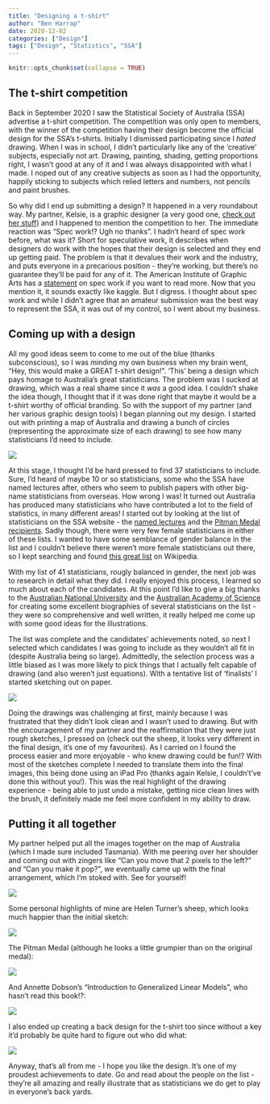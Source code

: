 ```yaml
---
title: "Designing a t-shirt"
author: "Ben Harrap"
date: 2020-12-02
categories: ["Design"]
tags: ["Design", "Statistics", "SSA"]
---
```


```r
knitr::opts_chunk$set(collapse = TRUE)
```

## The t-shirt competition

Back in September 2020 I saw the Statistical Society of Australia (SSA) advertise a t-shirt competition. The competition was only open to members, with the winner of the competition having their design become the official design for the SSA's t-shirts. Initially I dismissed participating since I *hated* drawing. When I was in school, I didn't particularly like any of the 'creative' subjects, especially not art. Drawing, painting, shading, getting proportions right, I wasn't good at any of it and I was always disappointed with what I made. I noped out of any creative subjects as soon as I had the opportunity, happily sticking to subjects which relied letters and numbers, not pencils and paint brushes. 

So why did I end up submitting a design? It happened in a very roundabout way. My partner, Kelsie, is a graphic designer (a very good one, [check out her stuff](https://www.kelsiewhitedesigns.com/){target="_blank"}) and I happened to mention the competition to her. The immediate reaction was "Spec work!? Ugh no thanks". I hadn't heard of spec work before, what was it? Short for speculative work, it describes when designers do work with the hopes that their design is selected and they end up getting paid. The problem is that it devalues their work and the industry, and puts everyone in a precarious position - they're working, but there's no guarantee they'll be paid for any of it. The American Institute of Graphic Arts has a [statement](https://www.aiga.org/position-spec-work){target="_blank"} on spec work if you want to read more. Now that you mention it, it sounds exactly like kaggle. But I digress. I thought about spec work and while I didn't agree that an amateur submission was the best way to represent the SSA, it was out of my control, so I went about my business.

## Coming up with a design

All my good ideas seem to come to me out of the blue (thanks subconscious), so I was minding my own business when my brain went, "Hey, this would make a GREAT t-shirt design!". 'This' being a design which pays homage to Australia's great statisticians. The problem was I sucked at drawing, which was a real shame since it *was* a good idea. I couldn't shake the idea though, I thought that if it was done right that maybe it would be a t-shirt worthy of official branding. So with the support of my partner (and her various graphic design tools) I began planning out my design. I started out with printing a map of Australia and drawing a bunch of circles (representing the approximate size of each drawing) to see how many statisticians I'd need to include. 

![](/img/tshirt-competition/aus-map.png)

At this stage, I thought I'd be hard pressed to find 37 statisticians to include. Sure, I'd heard of maybe 10 or so statisticians, some who the SSA have named lectures after, others who seem to publish papers with other big-name statisticians from overseas. How wrong I was! It turned out Australia has produced many statisticians who have contributed a lot to the field of statistics, in many different areas! I started out by looking at the list of statisticians on the SSA website - the [named lectures](https://statsoc.org.au/Named-lectures){target="_blank"} and the [Pitman Medal recipients](https://statsoc.org.au/Pitman-Medal-Recipients){target="_blank"}. Sadly though, there were very few female statisticians in either of these lists. I wanted to have some semblance of gender balance in the list and I couldn't believe there weren't more female statisticians out there, so I kept searching and found [this great list](https://en.wikipedia.org/wiki/List_of_women_in_statistics){target="_blank"} on Wikipedia. 

With my list of 41 statisticians, rougly balanced in gender, the next job was to research in detail what they did. I really enjoyed this process, I learned so much about each of the candidates. At this point I'd like to give a big thanks to the [Australian National University](http://adb.anu.edu.au/){target="_blank"} and the [Australian Academy of Science](https://www.asap.unimelb.edu.au/bsparcs/aasmemoirs/aas_memlist.htm){target="_blank"} for creating some excellent biographies of several statisticians on the list - they were so comprehensive and well written, it really helped me come up with some good ideas for the illustrations.

The list was complete and the candidates' achievements noted, so next I selected which candidates I was going to include as they wouldn't all fit in (despite Australia being so large). Admittedly, the selection process was a little biased as I was more likely to pick things that I actually felt capable of drawing (and also weren't just equations). With a tentative list of 'finalists' I started sketching out on paper.

![](/img/tshirt-competition/sketches.png)

Doing the drawings was challenging at first, mainly because I was frustrated that they didn't look clean and I wasn't used to drawing. But with the encouragement of my partner and the reaffirmation that they were just rough sketches, I pressed on (check out the sheep, it looks very different in the final design, it's one of my favourites). As I carried on I found the process easier and more enjoyable - who knew drawing could be fun!? With most of the sketches complete I needed to translate them into the final images, this being done using an iPad Pro (thanks again Kelsie, I couldn't've done this without you!). This was the real highlight of the drawing experience - being able to just undo a mistake, getting nice clean lines with the brush, it definitely made me feel more confident in my ability to draw.

## Putting it all together

My partner helped put all the images together on the map of Australia (which I made sure included Tasmania). With me peering over her shoulder and coming out with zingers like "Can you move that 2 pixels to the left?" and "Can you make it pop?", we eventually came up with the final arrangement, which I'm stoked with. See for yourself!

![](/img/tshirt-competition/tshirt-front.png)

Some personal highlights of mine are Helen Turner's sheep, which looks much happier than the initial sketch:

![](/img/tshirt-competition/sheep.png)

The Pitman Medal (although he looks a little grumpier than on the original medal):

![](/img/tshirt-competition/pitman.png)

And Annette Dobson's "Introduction to Generalized Linear Models", who hasn't read this book!?:

![](/img/tshirt-competition/dobson.png)

I also ended up creating a back design for the t-shirt too since without a key it'd probably be quite hard to figure out who did what:

![](/img/tshirt-competition/tshirt-back.png)

Anyway, that's all from me - I hope you like the design. It's one of my proudest achievements to date. Go and read about the people on the list - they're all amazing and really illustrate that as statisticians we do get to play in everyone's back yards.